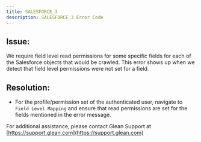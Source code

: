 ```yaml
---
title: SALESFORCE_3
description: SALESFORCE_3 Error Code
---
```


## Issue:

We require field level read permissions for some specific fields for each of the Salesforce objects that would be crawled. This error shows up when we detect that field level permissions were not set for a field.

## Resolution:

- For the profile/permission set of the authenticated user, navigate to `Field Level Mapping` and ensure that read permissions are set for the fields mentioned in the error message.

For additional assistance, please contact Glean Support at [https://support.glean.com](https://support.glean.com)
